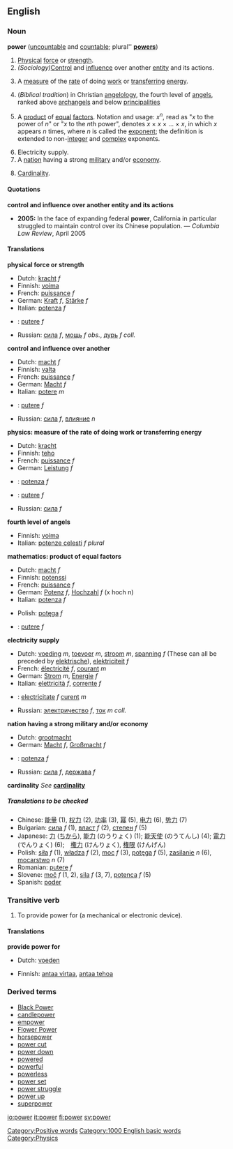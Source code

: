==English==
===Noun===
'''power''' ([[uncountable]] and [[countable]]; plural'' '''[[powers]]''')
{{wikipedia}}
#<!--DefNStrength-->[[Physical]] [[force]] or [[strength]].
#<!--DefNInfluence-->''(Sociology)''[[Control]] and [[influence]] over another [[entity]] and its actions.
#<!--DefNPhysics-->{{physics}} A [[measure]] of the [[rate]] of doing [[work]] or [[transfer]]ring [[energy]].
#<!--DefNAngelology4-->(''Biblical tradition'') in Christian [[angelology]], the fourth level of [[angel]]s, ranked above [[archangel]]s and below [[principality|principalities]]
#<!--DefNMath-->{{mathematics}} A [[product]] of [[equal]] [[factor]]s.  Notation and usage: ''x''<sup>''n''</sup>, read as "''x'' to the power of ''n''" or "''x'' to the ''n''th power", denotes ''x'' &times; ''x'' &times; ... &times; ''x'', in which ''x'' appears ''n'' times, where ''n'' is called the [[exponent]]; the definition is extended to non-[[integer]] and [[complex]] exponents.
#<!--DefNElectricity-->Electricity supply.
#<!--DefNNation-->A [[nation]] having a strong [[military]] and/or [[economy]].
#<!--DefNSetTheory-->{{settheory}} [[Cardinality]].

====Quotations====
'''control and influence over another entity and its actions'''
*'''2005:''' In the face of expanding federal '''power''', California in particular struggled to maintain control over its Chinese population. &mdash; ''Columbia Law Review'', April 2005

====Translations====

<!--DefNStrength-->'''physical force or strength'''
{{top}}
<!--languages from A to I go here-->
*Dutch: [[kracht]] ''f''
*Finnish: [[voima]]
*French: [[puissance]] ''f''
*German: [[Kraft]] ''f'', [[Stärke]] ''f''
*Italian: [[potenza]] ''f''
{{mid}}
*{{ro}}: [[putere]] ''f''
*Russian: [[сила]] ''f'',  [[мощь]] ''f obs.'', [[дурь]] ''f coll.''
<!--languages from J to Z go here-->
{{bottom}}

<!--DefNInfluence-->'''control and influence over another'''
{{top}}
<!--languages from A to I go here-->
*Dutch: [[macht]] ''f''
*Finnish: [[valta]]
*French: [[puissance]] ''f''
*German: [[Macht]] ''f''
*Italian: [[potere]] ''m''
{{mid}}
<!--languages from J to Z go here-->
*{{ro}}: [[putere]] ''f''
*Russian: [[сила]] ''f'', [[влияние]] ''n''
{{bottom}}

<!--DefNPhysics-->'''physics: measure of the rate of doing work or transferring energy'''
{{top}}
<!--languages from A to I go here-->
*Dutch: [[kracht]]
*Finnish: [[teho]]
*French: [[puissance]] ''f''
*German: [[Leistung]] ''f''
*{{it}}: [[potenza]] ''f''
{{mid}}
<!--languages from J to Z go here-->
*{{ro}}: [[putere]] ''f''
*Russian: [[сила]] ''f''
{{bottom}}

<!--DefNAngelology4-->'''fourth level of angels'''
{{top}}
<!--languages from A to I go here-->
*Finnish: [[voima]]
*Italian: [[potenze celesti]] ''f plural''
{{mid}}
<!--languages from J to Z go here-->
{{bottom}}

<!--DefNMath-->'''mathematics: product of equal factors'''
{{top}}
<!--languages from A to I go here-->
*Dutch: [[macht]] ''f''
*Finnish: [[potenssi]]
*French: [[puissance]] ''f''
*German: [[Potenz]] ''f'', [[Hochzahl]] ''f'' (x hoch n)
*Italian: [[potenza]] ''f''
{{mid}}
<!--languages from J to Z go here-->
*Polish: [[potęga]] ''f''
*{{ro}}: [[putere]] ''f''
{{bottom}}

<!--DefNElectricity-->'''electricity supply'''
{{top}}
<!--languages from A to I go here-->
*Dutch: [[voeding]] ''m'', [[toevoer]] ''m'', [[stroom]] ''m'', [[spanning]] ''f'' (These can all be preceded by [[elektrische]]), [[elektriciteit]] ''f''
*French: [[électricité]] ''f'', [[courant]] ''m''
*German: [[Strom]] ''m'', [[Energie]] ''f'' 
*Italian: [[elettricità]] ''f'', [[corrente]] ''f''
{{mid}}
<!--languages from J to Z go here-->
*{{ro}}: [[electricitate]] ''f'' [[curent]] ''m''
*Russian: [[электричество]] ''f'', [[ток]] ''m coll.''
{{bottom}}

<!--DefNNation-->'''nation having a strong military and/or economy'''
{{top}}
<!--languages from A to I go here-->
*Dutch: [[grootmacht]]
*German: [[Macht]] ''f'', [[Großmacht]] ''f''
*{{it}}: [[potenza]] ''f''
{{mid}}
<!--languages from J to Z go here-->
*Russian: [[сила]] ''f'', [[держава]] ''f''
{{bottom}}

<!--DefNSetTheory-->'''cardinality'''
''See'' '''[[cardinality]]'''

=====Translations to be checked=====
<!--Remove this section once all of the translations below have been moved into the tables above.-->
{{checktrans}}

*Chinese: [[能量]] (1), [[权力]] (2), [[功率]] (3), [[幂]] (5), [[电力]] (6), [[势力]] (7)
*Bulgarian: [[сила]] ''f'' (1), [[власт]] ''f'' (2), [[степен]] ''f'' (5)
*Japanese: [[力]] ([[ちから]]), [[能力]] (のうりょく) (1); [[能天使]] (のうてんし) (4); [[電力]] (でんりょく) (6);　[[権力]] (けんりょく), [[権限]] (けんげん)
*Polish: [[siła]] ''f'' (1), [[władza]] ''f'' (2), [[moc]] ''f'' (3), [[potęga]] ''f'' (5), [[zasilanie]] ''n'' (6), [[mocarstwo]] ''n'' (7)
*Romanian: [[putere]] ''f''
*Slovene: [[moč]] ''f'' (1, 2), [[sila]] ''f'' (3, 7), [[potenca]] ''f'' (5)
*Spanish: [[poder]]

===Transitive verb===
{{en-infl-reg-consonant|power||}}

#<!--DefNVTrProvidePower-->To provide power for (a mechanical or electronic device).

====Translations====

<!--DefNVTrProvidePower-->'''provide power for'''
{{top}}
*Dutch: [[voeden]]
{{mid}}
*Finnish: [[antaa virtaa]], [[antaa tehoa]]
{{bottom}}

===Derived terms===
*[[Black Power]]
*[[candlepower]]
*[[empower]]
*[[Flower Power]]
*[[horsepower]]
*[[power cut]]
*[[power down]]<!--verb-->
*[[powered]]
*[[powerful]]
*[[powerless]]
*[[power set]]
*[[power struggle]]
*[[power up]]<!--verb-->
*[[superpower]]

[[Category:Positive words]]
[[Category:1000 English basic words]]
[[Category:Physics]]
[[io:power]]
[[it:power]]
[[fi:power]]
[[sv:power]]